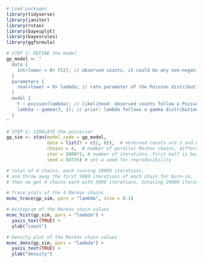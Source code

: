 ```r
# Load packages
library(tidyverse)
library(janitor)
library(rstan)
library(bayesplot)
library(bayesrules)
library(ggformula)
```

```r
# STEP 1: DEFINE the model
gp_model <- "
  data {
    int<lower = 0> Y[2]; // observed counts, it could be any non-negative integers
  }
  parameters {
    real<lower = 0> lambda; // rate parameter of the Poisson distribution, it could be any non-negative real number
  }
  model {
    Y ~ poisson(lambda); // likelihood: observed counts follow a Poisson distribution with rate parameter lambda
    lambda ~ gamma(3, 1); // prior: lambda follows a gamma distribution with shape 3 and rate 1
  }
"

# STEP 2: SIMULATE the posterior
gp_sim <- stan(model_code = gp_model, 
               data = list(Y = c(2, 8)),  # observed counts are 2 and 8
               chains = 4,  # number of parallel Markov chains, different initial values for lambda
               iter = 5000*2, # number of iterations, first half is burn-in
               seed = 84735) # set a seed for reproducibility

# total of 4 chains, each running 10000 iterations, 
# and throw away the first 5000 iterations of each chain for burn-in, 
# then we get 4 chains each with 5000 iterations, totaling 20000 iterations.
```

```r
# Trace plots of the 4 Markov chains
mcmc_trace(gp_sim, pars = "lambda", size = 0.1)
```

```r
# Histogram of the Markov chain values
mcmc_hist(gp_sim, pars = "lambda") + 
  yaxis_text(TRUE) + 
  ylab("count")

# Density plot of the Markov chain values
mcmc_dens(gp_sim, pars = "lambda") + 
  yaxis_text(TRUE) + 
  ylab("density")
```


